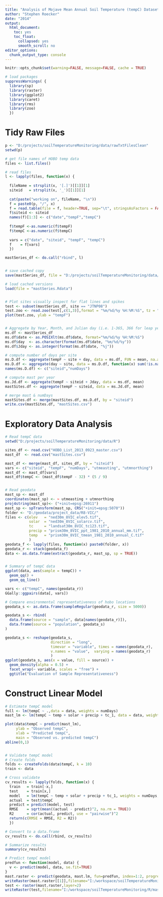 ---
title: "Analysis of Mojave Mean Annual Soil Temperature (tempC) Dataset"
author: "Stephen Roecker"
date: "2014"
output: 
  html_document: 
    toc: yes
    toc_float:
      collapsed: yes
      smooth_scroll: no
editor_options: 
  chunk_output_type: console
---

```{r setup, include=FALSE}
knitr::opts_chunk$set(warning=FALSE, message=FALSE, cache = TRUE)

# load packages
suppressWarnings( {
  library(sp)
  library(raster)
  library(ggplot2)
  library(caret)
  library(rms)
  library(zoo)
  })

```

# Tidy Raw Files

```{r, eval = FALSE}

p <- "D:/projects/soilTemperatureMonitoring/data/rawTxtFilesClean"
setwd(p)

# get file names of HOBO temp data
files <- list.files()

# read files
l <- lapply(files, function(x) {
  
  fileName = strsplit(x, '[.]')[[1]][1]
  siteid   = strsplit(x, '_')[[1]][1]
  
  cat(paste("working on", fileName, "\n"))
  f = paste0(p, "/", x)
  f = read.table(file = f, header=TRUE, sep="\t", stringsAsFactors = FALSE)
  f$siteid <- siteid
  names(f)[1:3] <- c("date","tempF","tempC")
  
  f$tempF <-as.numeric(f$tempF)
  f$tempC <-as.numeric(f$tempC)
  
  vars = c("date", "siteid", "tempF", "tempC")
  f    = f[vars]
  })

mastSeries_df <- do.call("rbind", l)


# save cached copy
save(mastSeries_df, file = "D:/projects/soilTemperatureMonitoring/data/R/mastSeries.Rdata")

```


```{r, eval=FALSE}

# load cached versions
load(file = "mastSeries.Rdata")


# Plot sites visually inspect for flat lines and spikes
test <- subset(mastSeries_df, site == "JTNP08")
test.zoo <- read.zoo(test[,c(1,3)],format = "%m/%d/%y %H:%M:%S", tz = "GMT")
plot(test.zoo, ylab = "tempF")


# Aggregate by Year, Month, and Julian day (i.e. 1-365, 366 for leap years)
ms.df <- mastSeries_df
ms.df$date <- as.POSIXlt(ms.df$date, format="%m/%d/%y %H:%M:%S")
ms.df$day  <- as.character(format(ms.df$date, "%m/%d/%y"))
ms.df$Jday <- as.integer(format(ms.df$date, "%j"))

# compute number of days per site
ms.D.df <- aggregate(tempF ~ site + day, data = ms.df, FUN = mean, na.action = na.exclude)
ms.D.df <- aggregate(day ~ site, data = ms.D.df, function(x) sum(!is.na(x)))
names(ms.D.df) <- c("siteid","numDays")

# compute mast per year
ms.Jd.df <- aggregate(tempF ~ siteid + Jday, data = ms.df, mean)
mastSites.df <- aggregate(tempF ~ siteid, data = ms.Jd.df, mean)

# merge mast & numDays
mastSites.df <- merge(mastSites.df, ms.D.df, by = "siteid")
write.csv(mastSites.df, "mastSites.csv")

```


# Exploratory Data Analysis

```{r}

# Read tempC data
setwd("D:/projects/soilTemperatureMonitoring/data/R")

sites_df <- read.csv("HOBO_List_2013_0923_master.csv")
mast_df  <- read.csv("mastSites.csv")

mast_df <- merge(mast_df, sites_df, by = "siteid")
vars <- c("siteid", "tempF", "numDays", "utmeasting", "utmnorthing")
mast_df <- mast_df[vars]
mast_df$tempC <- (mast_df$tempF - 32) * (5 / 9)


# Read geodata
mast_sp <- mast_df
coordinates(mast_sp) <- ~ utmeasting + utmnorthing
proj4string(mast_sp)<- ("+init=epsg:26911")
mast_sp <- spTransform(mast_sp, CRS("+init=epsg:5070"))
folder <- "D:/geodata/project_data/R8-VIC/"
files <- c(elev   = "ned30m_8VIC_elev5.tif",
           solar  = "ned30m_8VIC_solarcv.tif",
           tc     = "landsat30m_8VIC_tc123.tif",
           precip = "prism30m_8VIC_ppt_1981_2010_annual_mm.tif",
           temp   = "prism30m_8VIC_tmean_1981_2010_annual_C.tif"
           )
geodata_f <- lapply(files, function(x) paste0(folder, x))
geodata_r <- stack(geodata_f)
data <- as.data.frame(extract(geodata_r, mast_sp, sp = TRUE))


# Summary of tempC data
ggplot(data, aes(sample = tempC)) +
  geom_qq() +
  geom_qq_line()

vars <- c("tempC", names(geodata_r))
GGally::ggpairs(data[, vars])

# Compare environmental representativeness of hobo locations 
geodata_s <- as.data.frame(sampleRegular(geodata_r, size = 5000))

geodata_s <- rbind(
  data.frame(source = "sample", data[names(geodata_r)]),
  data.frame(source = "population", geodata_s)
)

geodata_s <- reshape(geodata_s,
                     direction = "long",
                     timevar = "variable", times = names(geodata_r),
                     v.names = "value",  varying = names(geodata_r) 
                     )
ggplot(geodata_s, aes(x = value, fill = source)) +
  geom_density(alpha = 0.5) +
  facet_wrap(~ variable, scales = "free") +
  ggtitle("Evaluation of Sample Representativeness")

```


# Construct Linear Model

```{r}
# Estimate tempC model
full <- lm(tempC ~ .,data = data, weights = numDays)
mast_lm <- lm(tempC ~ temp + solar + precip + tc_1, data = data, weights = numDays)

plot(data$tempC ~ predict(mast_lm),
     ylab = "Observed tempC",
     xlab = "Predicted tempC",
     main = "Observed vs. predicted tempC")
abline(0,1)


# Validate tempC model
# Create folds
folds <- createFolds(data$tempC, k = 10)
train <- data

# Cross validate
cv_results <- lapply(folds, function(x) {
  train   = train[-x,]
  test    = train[x,]
  model   = lm(tempC ~ temp + solar + precip + tc_1, weights = numDays, data = train)
  actual  = test$tempC
  predict = predict(model, test)
  RMSE    = sqrt(mean((actual - predict)^2, na.rm = TRUE))
  R2      = cor(actual, predict, use = "pairwise")^2
  return(c(RMSE = RMSE, R2 = R2))
  })

# Convert to a data.frame
cv_results <- do.call(rbind, cv_results)

# Summarize results
summary(cv_results)

```


```{r, eval=FALSE}

# Predict tempC model
predfun <- function(model, data) {
  v <- predict(model, data, se.fit=TRUE)
}
mast.raster <- predict(geodata, mast.lm, fun=predfun, index=1:2, progress='text')
writeRaster(mast.raster[[1]],filename="I:/workspace/soilTemperatureMonitoring/R/mast.raster.new.tif",format="GTiff",datatype="INT1S",overwrite=T,NAflag=-127, options=c("COMPRESS=DEFLATE", "TILED=YES"), progress='text')
test <- raster(mast.raster,layer=2)
writeRaster(test,filename="I:/workspace/soilTemperatureMonitoring/R/mast.se.raster.new.tif",format="GTiff",datatype="INT1S",overwrite=T,NAflag=-127, options=c("COMPRESS=DEFLATE", "TILED=YES"), progress='text')

```
